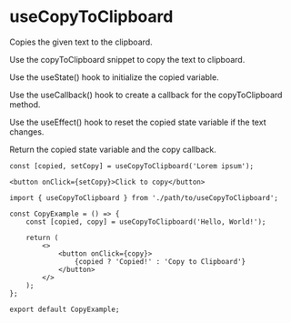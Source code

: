 
<Meta title="Developers/Hooks/useCopyToClipboard" />

# useCopyToClipboard

Copies the given text to the clipboard.

Use the copyToClipboard snippet to copy the text to clipboard.

Use the useState() hook to initialize the copied variable.

Use the useCallback() hook to create a callback for the copyToClipboard method.

Use the useEffect() hook to reset the copied state variable if the text changes.

Return the copied state variable and the copy callback.

```
const [copied, setCopy] = useCopyToClipboard('Lorem ipsum');

<button onClick={setCopy}>Click to copy</button>
```

```
import { useCopyToClipboard } from './path/to/useCopyToClipboard';

const CopyExample = () => {
    const [copied, copy] = useCopyToClipboard('Hello, World!');

    return (
        <>
            <button onClick={copy}>
                {copied ? 'Copied!' : 'Copy to Clipboard'}
            </button>
        </>
    );
};

export default CopyExample;
```